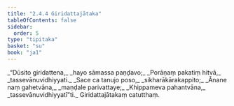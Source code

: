 ```yaml
---
title: "2.4.4 Giridattajātaka"
tableOfContents: false
sidebar:
  order: 5
type: "tipitaka"
basket: "su"
book: "ja1"
---
```



<DynamicBreadcrumb />

<Division number="67" book="ja1" bookNo="22" page="193">

<Paragraph number="447" type="verses" book="ja1">
_“Dūsito giridattena,_  
_hayo sāmassa paṇḍavo;_  
_Porāṇaṃ pakatiṃ hitvā,_  
_tassevānuvidhiyyati._  

</Paragraph>

</Division>
<Division number="68" book="ja1" bookNo="22" page="194">

<Paragraph number="448" type="verses" book="ja1">
_Sace ca tanujo poso,_  
_sikharākārakappito;_  
_Ānane naṃ gahetvāna,_  
_maṇḍale parivattaye;_  
_Khippameva pahantvāna,_  
_tassevānuvidhiyyatī”ti._  


</Paragraph>
</Division>

<Paragraph number="449" type="center" book="ja1">
Giridattajātakaṃ catutthaṃ.
</Paragraph>